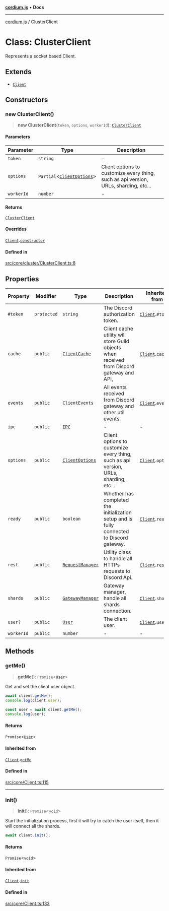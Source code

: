 [**cordium.js**](../README.mdx) • **Docs**

***

[cordium.js](../globals.mdx) / ClusterClient

# Class: ClusterClient

Represents a socket based Client.

## Extends

- [`Client`](Client.mdx)

## Constructors

### new ClusterClient()

> **new ClusterClient**(`token`, `options`, `workerId`): [`ClusterClient`](ClusterClient.mdx)

#### Parameters

| Parameter | Type | Description |
| ------ | ------ | ------ |
| `token` | `string` | - |
| `options` | `Partial`\<[`ClientOptions`](../interfaces/ClientOptions.mdx)\> | Client options to customize every thing, such as api version, URLs, sharding, etc... |
| `workerId` | `number` | - |

#### Returns

[`ClusterClient`](ClusterClient.mdx)

#### Overrides

[`Client`](Client.mdx).[`constructor`](Client.mdx#constructors)

#### Defined in

[src/core/cluster/ClusterClient.ts:8](https://github.com/devdimer/cordium.js/blob/5acfe627949366dc136ee1adc1bf86648eab42bb/src/core/cluster/ClusterClient.ts#L8)

## Properties

| Property | Modifier | Type | Description | Inherited from | Defined in |
| ------ | ------ | ------ | ------ | ------ | ------ |
| `#token` | `protected` | `string` | The Discord authorization token. | [`Client`](Client.mdx).`#token` | [src/core/Client.ts:34](https://github.com/devdimer/cordium.js/blob/5acfe627949366dc136ee1adc1bf86648eab42bb/src/core/Client.ts#L34) |
| `cache` | `public` | [`ClientCache`](ClientCache.mdx) | Client cache utility will store Guild objects when received from Discord gateway and API, | [`Client`](Client.mdx).`cache` | [src/core/Client.ts:59](https://github.com/devdimer/cordium.js/blob/5acfe627949366dc136ee1adc1bf86648eab42bb/src/core/Client.ts#L59) |
| `events` | `public` | `ClientEvents` | All events received from Discord gateway and other util events. | [`Client`](Client.mdx).`events` | [src/core/Client.ts:69](https://github.com/devdimer/cordium.js/blob/5acfe627949366dc136ee1adc1bf86648eab42bb/src/core/Client.ts#L69) |
| `ipc` | `public` | [`IPC`](IPC.mdx) | - | - | [src/core/cluster/ClusterClient.ts:5](https://github.com/devdimer/cordium.js/blob/5acfe627949366dc136ee1adc1bf86648eab42bb/src/core/cluster/ClusterClient.ts#L5) |
| `options` | `public` | [`ClientOptions`](../interfaces/ClientOptions.mdx) | Client options to customize every thing, such as api version, URLs, sharding, etc... | [`Client`](Client.mdx).`options` | [src/core/Client.ts:54](https://github.com/devdimer/cordium.js/blob/5acfe627949366dc136ee1adc1bf86648eab42bb/src/core/Client.ts#L54) |
| `ready` | `public` | `boolean` | Whether has completed the initialization setup and is fully connected to Discord gateway. | [`Client`](Client.mdx).`ready` | [src/core/Client.ts:49](https://github.com/devdimer/cordium.js/blob/5acfe627949366dc136ee1adc1bf86648eab42bb/src/core/Client.ts#L49) |
| `rest` | `public` | [`RequestManager`](RequestManager.mdx) | Utility class to handle all HTTPs requests to Discord Api. | [`Client`](Client.mdx).`rest` | [src/core/Client.ts:39](https://github.com/devdimer/cordium.js/blob/5acfe627949366dc136ee1adc1bf86648eab42bb/src/core/Client.ts#L39) |
| `shards` | `public` | [`GatewayManager`](GatewayManager.mdx) | Gateway manager, handle all shards connection. | [`Client`](Client.mdx).`shards` | [src/core/Client.ts:44](https://github.com/devdimer/cordium.js/blob/5acfe627949366dc136ee1adc1bf86648eab42bb/src/core/Client.ts#L44) |
| `user?` | `public` | [`User`](User.mdx) | The client user. | [`Client`](Client.mdx).`user` | [src/core/Client.ts:64](https://github.com/devdimer/cordium.js/blob/5acfe627949366dc136ee1adc1bf86648eab42bb/src/core/Client.ts#L64) |
| `workerId` | `public` | `number` | - | - | [src/core/cluster/ClusterClient.ts:6](https://github.com/devdimer/cordium.js/blob/5acfe627949366dc136ee1adc1bf86648eab42bb/src/core/cluster/ClusterClient.ts#L6) |

## Methods

### getMe()

> **getMe**(): `Promise`\<[`User`](User.mdx)\>

Get and set the client user object.

```ts copy showLineNumbers
await client.getMe();
console.log(client.user);
```

```ts copy showLineNumbers
const user = await client.getMe();
console.log(user);
```

#### Returns

`Promise`\<[`User`](User.mdx)\>

#### Inherited from

[`Client`](Client.mdx).[`getMe`](Client.mdx#getme)

#### Defined in

[src/core/Client.ts:115](https://github.com/devdimer/cordium.js/blob/5acfe627949366dc136ee1adc1bf86648eab42bb/src/core/Client.ts#L115)

***

### init()

> **init**(): `Promise`\<`void`\>

Start the initialization process, first it will try to catch the user itself, then it will connect all the shards.

```ts copy showLineNumbers
await client.init();
```

#### Returns

`Promise`\<`void`\>

#### Inherited from

[`Client`](Client.mdx).[`init`](Client.mdx#init)

#### Defined in

[src/core/Client.ts:133](https://github.com/devdimer/cordium.js/blob/5acfe627949366dc136ee1adc1bf86648eab42bb/src/core/Client.ts#L133)
